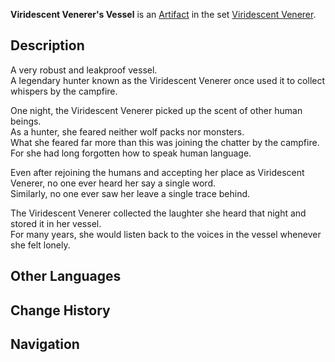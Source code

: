 {{Artifact Infobox
|image = Item Viridescent Venerer's Vessel.png
|set   = Viridescent Venerer
|piece = Goblet of Eonothem
}}
{{Description|A water pouch used by the Viridescent Venerer. Its capacity is much greater than one would expect.}}
'''Viridescent Venerer's Vessel''' is an [[Artifact]] in the set [[Viridescent Venerer]].

==Description==
A very robust and leakproof vessel.<br />A legendary hunter known as the Viridescent Venerer once used it to collect whispers by the campfire.

One night, the Viridescent Venerer picked up the scent of other human beings.<br />As a hunter, she feared neither wolf packs nor monsters.<br />What she feared far more than this was joining the chatter by the campfire.<br />For she had long forgotten how to speak human language.

Even after rejoining the humans and accepting her place as Viridescent Venerer, no one ever heard her say a single word.<br />Similarly, no one ever saw her leave a single trace behind.

The Viridescent Venerer collected the laughter she heard that night and stored it in her vessel.<br />For many years, she would listen back to the voices in the vessel whenever she felt lonely.

==Other Languages==
{{Other Languages
|en      = Viridescent Venerer's Vessel
|zhs     = 翠绿猎人的容器
|zhs_rm  = Cuìlǜ Lièrén de Róngqì
|zht     = 翠綠獵人的容器
|zht_rm  = Cuìlǜ Lièrén de Róngqì
|zh_tl   = Emerald Green Hunter's Vessel
|ja      = 緑の狩人の容器
|ja_rm   = Midori no Karyuudo no Youki
|ja_tl   = Green Hunter's Vessel
|ko      = 청록색 사냥꾼의 그릇
|ko_rm   = Cheongroksaek Sanyangkkun-ui Geureut
|ko_tl   = Blue-Green Hunter's Bowl
|es      = Cantimplora de la Cazadora Verde Esmeralda
|es_tl   = Canteen of the Emerald Green Huntress
|fr      = Récipient de la Verte Chasseuse
|fr_tl   = Vessel of the Green Huntress
|ru      = Сосуд изумрудного охотника
|ru_tl   = 
|th      = Viridescent Venerer's Vessel
|vi      = Vật Đựng Của Thợ Săn
|vi_tl   = 
|de      = Feldjäger-Flachmann
|de_tl   = Courier's Hip Flask
|id      = Viridescent Venerer's Vessel
|pt      = Frasco do Caçador Verde
|pt_tl   = 
}}

==Change History==
{{Change History|1.0}}

==Navigation==
{{Artifact Set Navbox|Viridescent Venerer}}